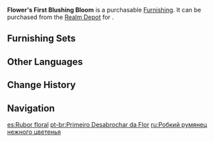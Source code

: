 {{Furnishing Infobox
|id             = 372325
|image          = Item Flower's First Blushing Bloom.png
|category       = Landform
|subcategory    = Tree
|quality        = 3
|adeptal_energy = 20
|load           = 50
|reduced_load   = 50
|description    = A lush and beautiful sakura tree that shows off a clear reddish coloration.<br />The people of [[Inazuma]] once had an elegant tradition of granting poetic names upon flora. Of course, such name did not have to follow any fixed format, just a rhythm that people could follow. It is said that many poetic nicknames that are popular today were granted at the whims of [[Kaedehara Kazuha|a certain young wanderer]].
|mention        = Kaedehara Kazuha
|source1        = [[Realm Depot]]
}}
'''Flower's First Blushing Bloom''' is a purchasable [[Furnishing]]. It can be purchased from the [[Realm Depot]] for {{Item|Realm Currency|30|x=80}}.

==Furnishing Sets==
{{Craft Usage}}

==Other Languages==
{{Other Languages
|en      = Flower's First Blushing Bloom
|zhs     = 「花咲初退红」
|zhs_rm  = "Huā Xiào Chū Tuì Hóng"
|zht     = 「花咲初退紅」
|zht_rm  = "Huā Xiào Chū Tuì Hóng"
|zh_tl   = 
|ja      = 「退紅の花咲く」
|ja_rm   = "Taikou no Hanasaku"
|ja_tl   = "The Pink Flowers' Bloom"
|ko      = 「담홍빛 꽃」
|ko_rm   = "Damhongbit Kkot"
|ko_tl   = "Light Red-Colored Flower"
|es      = Rubor floral
|es_tl   = Floral Blushing
|fr      = «&nbsp;Première anthèse grenat de fleur&nbsp;»
|fr_tl   = "Flower's First Garnet-Colored Anthesis"
|ru      = Робкий румянец нежного цветенья
|ru_tl   = Timid Blush of Delicate Blooming
|th      = "ดอกไม้งามสีแดงระเรื่อ"
|th_rm   = 
|th_tl   = 
|vi      = Hoa Tươi Vừa Chớm Nở
|vi_tl   = 
|de      = „Erste Röte“
|de_tl   = "First Blush"
|id      = "Sakura Merah Pertama"
|id_tl   = "First Red Sakura"
|pt      = Primeiro Desabrochar da Flor
|pt_tl   = 
|tr      = Pembeler Açan Çiçekler
|tr_tl   = 
|it      = Il primo fiore che arrossisce
|it_tl   = 
}}

==Change History==
{{Change History|2.2}}

==Navigation==
{{Furnishing Navbox|exterior}}

[[es:Rubor floral]]
[[pt-br:Primeiro Desabrochar da Flor]]
[[ru:Робкий румянец нежного цветенья]]